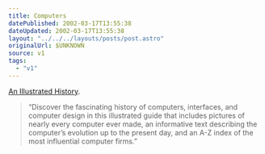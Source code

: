 ```yaml
---
title: Computers
datePublished: 2002-03-17T13:55:38
dateUpdated: 2002-03-17T13:55:38
layout: "../../../layouts/posts/post.astro"
originalUrl: $UNKNOWN
source: v1
tags:
  - "v1"
---
```


[An Illustrated History][1].

> &#8220;Discover the fascinating history of computers, interfaces, and computer design in this illustrated guide that includes pictures of nearly every computer ever made, an informative text describing the computer&#8217;s evolution up to the present day, and an A-Z index of the most influential computer firms.&#8221;

[1]: http://www.taschen.com/pages/en/catalogue/books/architecture_design/all/facts/02976.htm

